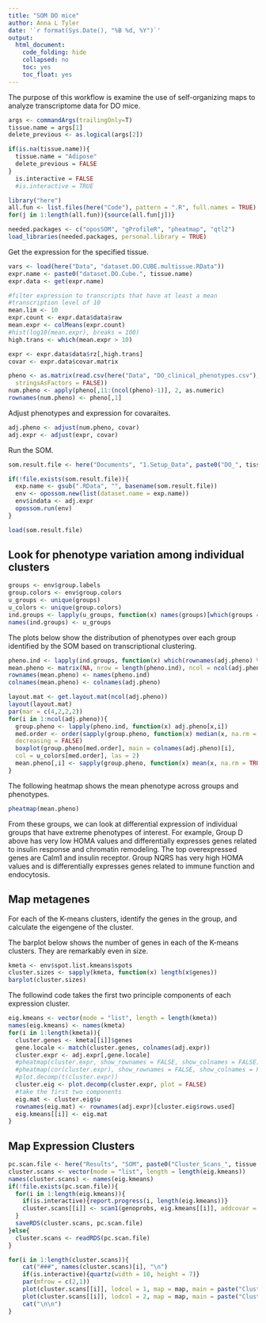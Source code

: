 ```yaml
---
title: "SOM DO mice"
author: Anna L Tyler
date: '`r format(Sys.Date(), "%B %d, %Y")`'
output:
  html_document:
    code_folding: hide
    collapsed: no
    toc: yes
    toc_float: yes
---
```


The purpose of this workflow is examine the use of self-organizing maps 
to analyze transcriptome data for DO mice.

```r
args <- commandArgs(trailingOnly=T)
tissue.name = args[1]
delete_previous <- as.logical(args[2])

if(is.na(tissue.name)){
  tissue.name = "Adipose"
  delete_previous = FALSE
}
  is.interactive = FALSE
  #is.interactive = TRUE
```

```r
library("here")
all.fun <- list.files(here("Code"), pattern = ".R", full.names = TRUE)
for(j in 1:length(all.fun)){source(all.fun[j])}
```


```r
needed.packages <- c("oposSOM", "gProfileR", "pheatmap", "qtl2")
load_libraries(needed.packages, personal.library = TRUE)
```


Get the expression for the specified tissue.

```r
vars <- load(here("Data", "dataset.DO.CUBE.multissue.RData"))
expr.name <- paste0("dataset.DO.Cube.", tissue.name)
expr.data <- get(expr.name)

#filter expression to transcripts that have at least a mean
#transcription level of 10
mean.lim <- 10
expr.count <- expr.data$data$raw
mean.expr <- colMeans(expr.count)
#hist(log10(mean.expr), breaks = 100)
high.trans <- which(mean.expr > 10)

expr <- expr.data$data$rz[,high.trans]
covar <- expr.data$covar.matrix

pheno <- as.matrix(read.csv(here("Data", "DO_clinical_phenotypes.csv"), 
  stringsAsFactors = FALSE))
num.pheno <- apply(pheno[,11:(ncol(pheno)-1)], 2, as.numeric)
rownames(num.pheno) <- pheno[,1]
```

Adjust phenotypes and expression for covaraites.

```r
adj.pheno <- adjust(num.pheno, covar)
adj.expr <- adjust(expr, covar)
```

Run the SOM.

```r
som.result.file <- here("Documents", "1.Setup_Data", paste0("DO_", tissue.name, ".RData"))

if(!file.exists(som.result.file)){
  exp.name <- gsub(".RData", "", basename(som.result.file))
  env <- opossom.new(list(dataset.name = exp.name))
  env$indata <- adj.expr
  opossom.run(env)
}

load(som.result.file)
```


## Look for phenotype variation among individual clusters

```r
groups <- env$group.labels
group.colors <- env$group.colors
u_groups <- unique(groups)
u_colors <- unique(group.colors)
ind.groups <- lapply(u_groups, function(x) names(groups)[which(groups == x)])
names(ind.groups) <- u_groups
```

The plots below show the distribution of phenotypes over each
group identified by the SOM based on transcriptional clustering.

```r
pheno.ind <- lapply(ind.groups, function(x) which(rownames(adj.pheno) %in% x))
mean.pheno <- matrix(NA, nrow = length(pheno.ind), ncol = ncol(adj.pheno))
rownames(mean.pheno) <- names(pheno.ind)
colnames(mean.pheno) <- colnames(adj.pheno)

layout.mat <- get.layout.mat(ncol(adj.pheno))
layout(layout.mat)
par(mar = c(4,2,2,2))
for(i in 1:ncol(adj.pheno)){
  group.pheno <- lapply(pheno.ind, function(x) adj.pheno[x,i])
  med.order <- order(sapply(group.pheno, function(x) median(x, na.rm = TRUE)), 
  decreasing = FALSE)
  boxplot(group.pheno[med.order], main = colnames(adj.pheno)[i],
  col = u_colors[med.order], las = 2)
  mean.pheno[,i] <- sapply(group.pheno, function(x) mean(x, na.rm = TRUE))
}
```

The following heatmap shows the mean phenotype across groups and phenotypes.

```r
pheatmap(mean.pheno)
```

From these groups, we can look at differential expression of individual
groups that have extreme phenotypes of interest. For example, Group D 
above has very low HOMA values and differentially expresses genes related 
to insulin response and chromatin remodeling. The top overexpressed genes
are Calm1 and insulin receptor. Group NQRS has very high HOMA values and 
is differentially expresses genes related to immune function and endocytosis.


## Map metagenes

For each of the K-means clusters, identify the genes in the group,
and calculate the eigengene of the cluster.

The barplot below shows the number of genes in each of the K-means clusters.
They are remarkably even in size.

```r
kmeta <- env$spot.list.kmeans$spots
cluster.sizes <- sapply(kmeta, function(x) length(x$genes))
barplot(cluster.sizes)
```

The followind code takes the first two principle components
of each expression cluster.

```r
eig.kmeans <- vector(mode = "list", length = length(kmeta))
names(eig.kmeans) <- names(kmeta)
for(i in 1:length(kmeta)){
  cluster.genes <- kmeta[[i]]$genes
  gene.locale <- match(cluster.genes, colnames(adj.expr))
  cluster.expr <- adj.expr[,gene.locale]
  #pheatmap(cluster.expr, show_rownames = FALSE, show_colnames = FALSE)
  #pheatmap(cor(cluster.expr), show_rownames = FALSE, show_colnames = FALSE)
  #plot.decomp(t(cluster.expr))
  cluster.eig <- plot.decomp(cluster.expr, plot = FALSE)
  #take the first two components
  eig.mat <- cluster.eig$u
  rownames(eig.mat) <- rownames(adj.expr)[cluster.eig$rows.used]
  eig.kmeans[[i]] <- eig.mat
}
```

## Map Expression Clusters {.tabset .tabset-fade .tabset-pills}

```r
pc.scan.file <- here("Results", "SOM", paste0("Cluster_Scans_", tissue.name, ".RDS"))
cluster.scans <- vector(mode = "list", length = length(eig.kmeans))
names(cluster.scans) <- names(eig.kmeans)
if(!file.exists(pc.scan.file)){
  for(i in 1:length(eig.kmeans)){
    if(is.interactive){report.progress(i, length(eig.kmeans))}
    cluster.scans[[i]] <- scan1(genoprobs, eig.kmeans[[i]], addcovar = covar)
  }
  saveRDS(cluster.scans, pc.scan.file)
}else{
  cluster.scans <- readRDS(pc.scan.file)
}
```


```r
for(i in 1:length(cluster.scans)){
    cat("###", names(cluster.scans)[i], "\n")
    if(is.interactive){quartz(width = 10, height = 7)}
    par(mfrow = c(2,1))
    plot(cluster.scans[[i]], lodcol = 1, map = map, main = paste("Cluster", names(eig.kmeans)[i], "PC 1"))
    plot(cluster.scans[[i]], lodcol = 2, map = map, main = paste("Cluster", names(eig.kmeans)[i], "PC 2"))
    cat("\n\n")
}

```